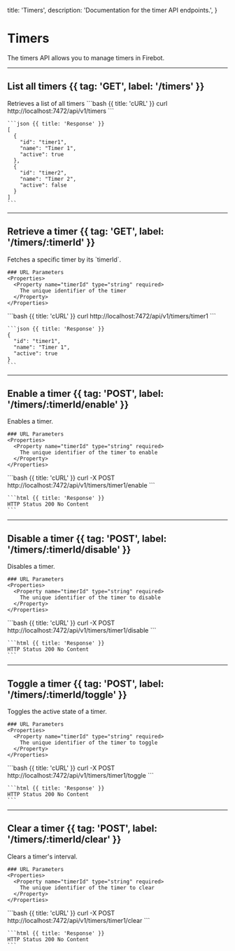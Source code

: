   title: 'Timers',
  description:
    'Documentation for the timer API endpoints.',
}

# Timers

The timers API allows you to manage timers in Firebot.

---

## List all timers  {{ tag: 'GET', label: '/timers' }}

<Row>
  <Col>
    Retrieves a list of all timers
  </Col>

  <Col sticky>
    <CodeGroup title="Request" tag="GET" label="/timers">
    ```bash {{ title: 'cURL' }}
    curl http://localhost:7472/api/v1/timers
    ```
    </CodeGroup>

    ```json {{ title: 'Response' }}
    [
      {
        "id": "timer1",
        "name": "Timer 1",
        "active": true
      },
      {
        "id": "timer2",
        "name": "Timer 2",
        "active": false
      }
    ]
    ```
  </Col>
</Row>

---

## Retrieve a timer  {{ tag: 'GET', label: '/timers/:timerId' }}

<Row>
  <Col>
    Fetches a specific timer by its `timerId`.

    ### URL Parameters
    <Properties>
      <Property name="timerId" type="string" required>
        The unique identifier of the timer
      </Property>
    </Properties>
  </Col>

  <Col sticky>
    <CodeGroup title="Request" tag="GET" label="/timers/timer1">
    ```bash {{ title: 'cURL' }}
    curl http://localhost:7472/api/v1/timers/timer1
    ```
    </CodeGroup>

    ```json {{ title: 'Response' }}
    {
      "id": "timer1",
      "name": "Timer 1",
      "active": true
    }
    ```
  </Col>
</Row>

---

## Enable a timer  {{ tag: 'POST', label: '/timers/:timerId/enable' }}

<Row>
  <Col>
    Enables a timer.

    ### URL Parameters
    <Properties>
      <Property name="timerId" type="string" required>
        The unique identifier of the timer to enable
      </Property>
    </Properties>
  </Col>

  <Col sticky>
    <CodeGroup title="Request" tag="POST" label="/timers/timer1/enable">
    ```bash {{ title: 'cURL' }}
    curl -X POST http://localhost:7472/api/v1/timers/timer1/enable
    ```
    </CodeGroup>

    ```html {{ title: 'Response' }}
    HTTP Status 200 No Content
    ```
  </Col>
</Row>

---

## Disable a timer  {{ tag: 'POST', label: '/timers/:timerId/disable' }}

<Row>
  <Col>
    Disables a timer.

    ### URL Parameters
    <Properties>
      <Property name="timerId" type="string" required>
        The unique identifier of the timer to disable
      </Property>
    </Properties>
  </Col>

  <Col sticky>
    <CodeGroup title="Request" tag="POST" label="/timers/timer1/disable">
    ```bash {{ title: 'cURL' }}
    curl -X POST http://localhost:7472/api/v1/timers/timer1/disable
    ```
    </CodeGroup>

    ```html {{ title: 'Response' }}
    HTTP Status 200 No Content
    ```
  </Col>
</Row>

---

## Toggle a timer  {{ tag: 'POST', label: '/timers/:timerId/toggle' }}

<Row>
  <Col>
    Toggles the active state of a timer.

    ### URL Parameters
    <Properties>
      <Property name="timerId" type="string" required>
        The unique identifier of the timer to toggle
      </Property>
    </Properties>
  </Col>

  <Col sticky>
    <CodeGroup title="Request" tag="POST" label="/timers/timer1/toggle">
    ```bash {{ title: 'cURL' }}
    curl -X POST http://localhost:7472/api/v1/timers/timer1/toggle
    ```
    </CodeGroup>

    ```html {{ title: 'Response' }}
    HTTP Status 200 No Content
    ```
  </Col>
</Row>

---

## Clear a timer  {{ tag: 'POST', label: '/timers/:timerId/clear' }}

<Row>
  <Col>
    Clears a timer's interval.

    ### URL Parameters
    <Properties>
      <Property name="timerId" type="string" required>
        The unique identifier of the timer to clear
      </Property>
    </Properties>
  </Col>

  <Col sticky>
    <CodeGroup title="Request" tag="POST" label="/timers/timer1/clear">
    ```bash {{ title: 'cURL' }}
    curl -X POST http://localhost:7472/api/v1/timers/timer1/clear
    ```
    </CodeGroup>

    ```html {{ title: 'Response' }}
    HTTP Status 200 No Content
    ```
  </Col>
</Row>